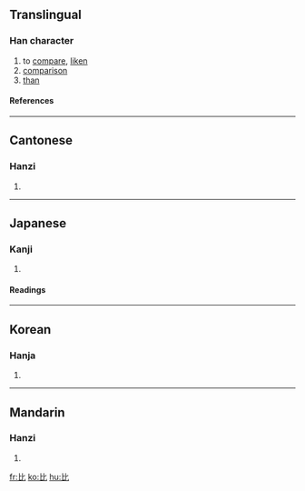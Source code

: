 ==Translingual==
{{stroke order|type=animate}}
===Han character===
{{Han char|rn=81|rad=比|as=00|sn=4|four=2171<sub>0</sub>|canj=心心 (PP)}}
# to [[compare]], [[liken]]
# [[comparison]]
# [[than]]
====References====
{{Han ref|kx=0590.090|dkj=16743|dj=0982.040|hdz=21415.080|uh=6BD4|ud=27604|bh=A4F1|bd=42225}}

----

==Cantonese==
===Hanzi===
{{yue-hanzi|jyut=|y=bei2}}
# {{defn|Cantonese}}

----
==Japanese==
===Kanji===
{{ja-kanji|grade=5|rs=比00}}
# {{defn|Japanese}} 
====Readings====
{{ja-readings|goon=[[ひ]] (hi)|kanon=[[ひ]] (hi)|kun=[[くらべる]] (kuraberu), [[ならぶ]] (narabu), [[ならべる]] (naraberu)}}

----

==Korean==
===Hanja===
{{ko-hanja|hangeul=비|eumhun=|rv=bi|mr=pi|y=pi}}
# {{defn|Korean}}

----
==Mandarin==
===Hanzi===
{{cmn-hanzi|pin=[[bǐ]] (bi3), [[bì]] (bi4), [[pí]] (pi2), [[pǐ]] (pi3)|wg=pi<sup>3</sup>, pi<sup>4</sup>, p'i<sup>2</sup>, p'i<sup>3</sup>}}
# {{defn|Mandarin}}

[[fr:比]]
[[ko:比]]
[[hu:比]]
